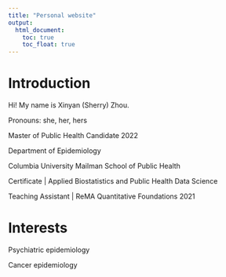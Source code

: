 ```yaml
---
title: "Personal website"
output: 
  html_document:
    toc: true
    toc_float: true
---
```


# Introduction

Hi! My name is Xinyan (Sherry) Zhou.

Pronouns: she, her, hers

Master of Public Health Candidate 2022

Department of Epidemiology

Columbia University Mailman School of Public Health

Certificate | Applied Biostatistics and Public Health Data Science

Teaching Assistant | ReMA Quantitative Foundations 2021

# Interests

Psychiatric epidemiology

Cancer epidemiology

